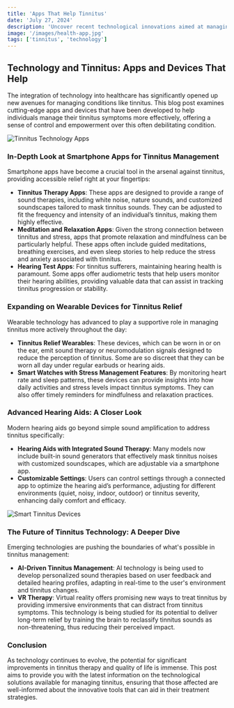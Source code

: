 ```yaml
---
title: 'Apps That Help Tinnitus'
date: 'July 27, 2024'
description: 'Uncover recent technological innovations aimed at managing tinnitus and enhancing auditory well-being.'
image: '/images/health-app.jpg'
tags: ['tinnitus', 'technology']
---
```


## Technology and Tinnitus: Apps and Devices That Help

The integration of technology into healthcare has significantly opened up new avenues for managing conditions like tinnitus. This blog post examines cutting-edge apps and devices that have been developed to help individuals manage their tinnitus symptoms more effectively, offering a sense of control and empowerment over this often debilitating condition.

<Image src="/images/health-app-2.jpg" alt="Tinnitus Technology Apps" />

### In-Depth Look at Smartphone Apps for Tinnitus Management

Smartphone apps have become a crucial tool in the arsenal against tinnitus, providing accessible relief right at your fingertips:

- **Tinnitus Therapy Apps**: These apps are designed to provide a range of sound therapies, including white noise, nature sounds, and customized soundscapes tailored to mask tinnitus sounds. They can be adjusted to fit the frequency and intensity of an individual’s tinnitus, making them highly effective.
- **Meditation and Relaxation Apps**: Given the strong connection between tinnitus and stress, apps that promote relaxation and mindfulness can be particularly helpful. These apps often include guided meditations, breathing exercises, and even sleep stories to help reduce the stress and anxiety associated with tinnitus.
- **Hearing Test Apps**: For tinnitus sufferers, maintaining hearing health is paramount. Some apps offer audiometric tests that help users monitor their hearing abilities, providing valuable data that can assist in tracking tinnitus progression or stability.

<AdComponent />

### Expanding on Wearable Devices for Tinnitus Relief

Wearable technology has advanced to play a supportive role in managing tinnitus more actively throughout the day:

- **Tinnitus Relief Wearables**: These devices, which can be worn in or on the ear, emit sound therapy or neuromodulation signals designed to reduce the perception of tinnitus. Some are so discreet that they can be worn all day under regular earbuds or hearing aids.
- **Smart Watches with Stress Management Features**: By monitoring heart rate and sleep patterns, these devices can provide insights into how daily activities and stress levels impact tinnitus symptoms. They can also offer timely reminders for mindfulness and relaxation practices.

### Advanced Hearing Aids: A Closer Look

Modern hearing aids go beyond simple sound amplification to address tinnitus specifically:

- **Hearing Aids with Integrated Sound Therapy**: Many models now include built-in sound generators that effectively mask tinnitus noises with customized soundscapes, which are adjustable via a smartphone app.
- **Customizable Settings**: Users can control settings through a connected app to optimize the hearing aid’s performance, adjusting for different environments (quiet, noisy, indoor, outdoor) or tinnitus severity, enhancing daily comfort and efficacy.

<Image src="/images/health-app.jpg" alt="Smart Tinnitus Devices" />

### The Future of Tinnitus Technology: A Deeper Dive

Emerging technologies are pushing the boundaries of what's possible in tinnitus management:

- **AI-Driven Tinnitus Management**: AI technology is being used to develop personalized sound therapies based on user feedback and detailed hearing profiles, adapting in real-time to the user's environment and tinnitus changes.
- **VR Therapy**: Virtual reality offers promising new ways to treat tinnitus by providing immersive environments that can distract from tinnitus symptoms. This technology is being studied for its potential to deliver long-term relief by training the brain to reclassify tinnitus sounds as non-threatening, thus reducing their perceived impact.

<AdComponent />

### Conclusion

As technology continues to evolve, the potential for significant improvements in tinnitus therapy and quality of life is immense. This post aims to provide you with the latest information on the technological solutions available for managing tinnitus, ensuring that those affected are well-informed about the innovative tools that can aid in their treatment strategies.
